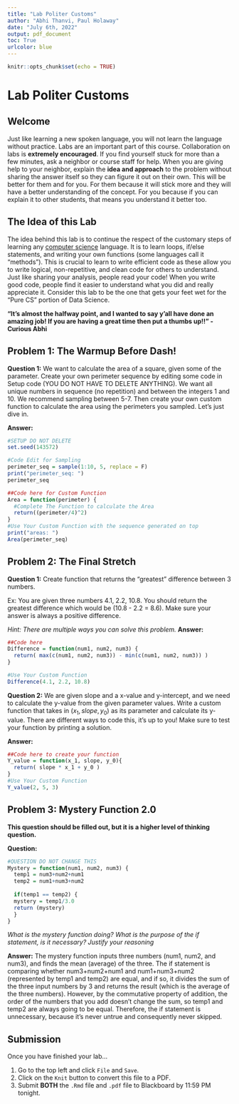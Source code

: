 ```yaml
---
title: "Lab Politer Customs"
author: "Abhi Thanvi, Paul Holaway"
date: "July 6th, 2022"
output: pdf_document
toc: True
urlcolor: blue
---
```


```r
knitr::opts_chunk$set(echo = TRUE)
```
\newpage

# Lab Politer Customs

## Welcome

Just like learning a new spoken language, you will not learn the language without practice. Labs are an important part of this course. Collaboration on labs is **extremely encouraged**. If you find yourself stuck for more than a few minutes, ask a neighbor or course staff for help. When you are giving help to your neighbor, explain the **idea and approach** to the problem without sharing the answer itself so they can figure it out on their own. This will be better for them and for you. For them because it will stick more and they will have a better understanding of the concept. For you because if you can explain it to other students, that means you understand it better too.

## The Idea of this Lab

The idea behind this lab is to continue the respect of the customary steps of learning any [computer science](https://www.youtube.com/watch?v=In3w9uF__P0) language. It is to learn loops, if/else statements, and writing your own functions (some languages call it "methods"). This is crucial to learn to write efficient code as these allow you to write logical, non-repetitive, and clean code for others to understand. Just like sharing your analysis, people read your code! When you write good code, people find it easier to understand what you did and really appreciate it. Consider this lab to be the one that gets your feet wet for the "Pure CS" portion of Data Science.

  **"It's almost the halfway point, and I wanted to say y'all have done an amazing job! If you are having a great time then put a thumbs up!!" - Curious Abhi**

## Problem 1: The Warmup Before Dash!

**Question 1:** We want to calculate the area of a square, given some of the parameter. Create your own perimeter sequence by editing some code in Setup code (YOU DO NOT HAVE TO DELETE ANYTHING). We want all unique numbers in sequence (no repetition) and between the integers 1 and 10. We recommend sampling between 5-7. Then create your own custom function to calculate the area using the perimeters you sampled. Let's just dive in.

**Answer:**

```r
#SETUP DO NOT DELETE
set.seed(143572)

#Code Edit for Sampling
perimeter_seq = sample(1:10, 5, replace = F)
print("perimeter_seq: ")
perimeter_seq

##Code here for Custom Function
Area = function(perimeter) {
  #Complete The Function to calculate the Area
  return((perimeter/4)^2)
}
#Use Your Custom Function with the sequence generated on top
print("areas: ")
Area(perimeter_seq)
```

\newpage

## Problem 2: The Final Stretch

**Question 1:** Create function that returns the "greatest" difference between 3 numbers. 

Ex: You are given three numbers 4.1, 2.2, 10.8. You should return the greatest difference which would be (10.8 - 2.2 = 8.6). Make sure your answer is always a positive difference. 

*Hint: There are multiple ways you can solve this problem.*
**Answer:**

```r

##Code here
Difference = function(num1, num2, num3) {
  return( max(c(num1, num2, num3)) - min(c(num1, num2, num3)) )
}

#Use Your Custom Function
Difference(4.1, 2.2, 10.8)
```

**Question 2:** We are given slope and a x-value and y-intercept, and we need to calculate the y-value from the given parameter values. Write a custom function that takes in $(x_1,slope,y_0)$ as its parameter and calculate its y-value. There are different ways to code this, it's up to you! Make sure to test your function by printing a solution.

**Answer:**

```r

##Code here to create your function
Y_value = function(x_1, slope, y_0){
  return( slope * x_1 + y_0 )
}
#Use Your Custom Function
Y_value(2, 5, 3)
```


\newpage
## Problem 3: Mystery Function 2.0

**This question should be filled out, but it is a higher level of thinking question.**

**Question:** 
```r
#QUESTION DO NOT CHANGE THIS
Mystery = function(num1, num2, num3) {
  temp1 = num3+num2+num1
  temp2 = num1+num3+num2
  
  if(temp1 == temp2) {
  mystery = temp1/3.0
  return (mystery)
  }
}
```

*What is the mystery function doing? What is the purpose of the if statement, is it necessary? Justify your reasoning*

**Answer:** The mystery function inputs three numbers (num1, num2, and num3), and finds the mean (average) of the three. The if statement is comparing whether num3+num2+num1 and num1+num3+num2 (represented by temp1 and temp2) are equal, and if so, it divides the sum of the three input numbers by 3 and returns the result (which is the average of the three numbers). However, by the commutative property of addition, the order of the numbers that you add doesn't change the sum, so temp1 and temp2 are always going to be equal. Therefore, the if statement is unnecessary, because it's never untrue and consequently never skipped.

## Submission
Once you have finished your lab...

1. Go to the top left and click `File` and `Save`.
2. Click on the `Knit` button to convert this file to a PDF.
3. Submit **BOTH** the `.Rmd` file and `.pdf` file to Blackboard by 11:59 PM tonight.